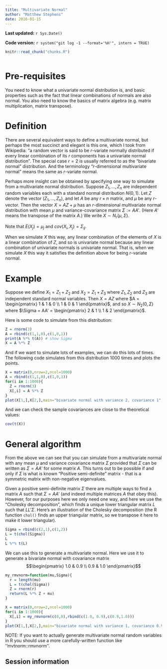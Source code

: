 ```yaml
---
title: "Multivariate Normal"
author: "Matthew Stephens"
date: 2016-01-15
---
```


**Last updated:** `r Sys.Date()`

**Code version:** `r system("git log -1 --format='%H'", intern = TRUE)`

```r
knitr::read_chunk("chunks.R")
```

```r
```

# Pre-requisites

You need to know what a univariate normal distribution is, and basic properties such as the fact that linear combinations of normals are also normal. You also need to 
know the basics of matrix algebra (e.g. matrix multiplication, matrix transpose).

# Definition

There are several equivalent ways to define a multivariate normal, but perhaps the most succinct and elegant is this one, which I took from Wikipedia: "a random vector is said to be $r$-variate normally distributed if every linear combination of its $r$ components has a univariate normal distribution". The special case $r=2$ is usually referred to as the "bivariate normal" distribution. And the terminology "$r$-dimensional multivariate normal" means the same as $r$-variate normal.


Perhaps more insight can be obtained by specifying one way to simulate from
a multivariate normal distribution. Suppose $Z_1,\dots,Z_n$ are independent random variables each with a standard normal distribution $N(0,1)$. Let $Z$ denote the vector $(Z_1,\dots,Z_n)$, and let $A$ be any $r \times n$ matrix, and $\mu$ be any $r$-vector. Then the vector $X = AZ+\mu$ has an $r$-dimensional multivariate normal distribution with mean $\mu$ and variance-covariance matrix $\Sigma:=AA'$. (Here $A'$ means the transpose of the matrix $A$.) We write $X \sim N_r(\mu,\Sigma)$.

Note that $E(X_j)=\mu_j$ and $cov(X_i,X_j)= \Sigma_{ij}$.

When we simulate $X$ this way, any linear combination of the elements of $X$ is a linear combination of $Z$, and so is univariate normal because any linear combination of univariate normals is univariate normal. That is, when we simulate $X$ this way it satisfies the definition above for being $r$-variate normal.



# Example

Suppose we define $X_1 = Z_1 + Z_2$ and $X_2 = Z_1 + Z_3$ where $Z_1,Z_2$ and $Z_3$ are independent standard normal variables. Then 
$X = AZ$ where $A = \begin{pmatrix} 1 & 1 & 0 \\ 1 & 0 & 1 \end{pmatrix}$,
and so
$X \sim N_2 (0,\Sigma)$
where $\Sigma = AA' = \begin{pmatrix} 2 &  1 \\ 1 & 2 \end{pmatrix}$.

Here is some code to simulate from this distribution:
```r
Z = rnorm(3)
A = rbind(c(1,1,0),c(1,0,1))
print(A %*% t(A)) # show Sigma
X = A %*% Z
```

And if we want to simulate lots of examples, we can do this lots of times.
The following code simulates from this distribution 1000 times and plots the points.
```r
X = matrix(0,nrow=2,ncol=1000)
A = rbind(c(1,1,0),c(1,0,1))
for(i in 1:1000){
  Z = rnorm(3)
  X[,i] = A %*% Z
}
plot(X[1,],X[2,],main="bivariate normal with variance 2, covariance 1",asp=1,xlim=c(-5,5),ylim=c(-5,5))
```

And we can check the sample covariances are close to the theoretical values:
```r
cov(t(X))
```


# General algorithm 

From the above we can see that you can simulate from
a multivariate normal with any mean $\mu$ and variance covariance matrix $\Sigma$ 
provided that $\Sigma$ can be written as $\Sigma = AA'$ for some matrix $A$.
This turns out to be possible if and only if $\Sigma$ is what
is known "Positive semi-definite" matrix - that is a symmetric matrix
with non-negative eigenvalues.

Given a positive semi-definite matrix $\Sigma$ there are multiple ways to find a matrix $A$ such that $\Sigma=AA'$ (and indeed multiple matrices $A$ that obey this). However, for our purposes here we only need one way, and here we use the "Cholesky decomposition", which finds a unique lower triangular matrix $L$ such that $LL' \Sigma$. Here's an illustration of the Cholesky decomposition (the R function `chol()` finds an upper triangular matrix, so we transpose it here to make it lower triangular).

```r
Sigma = rbind(c(2,1),c(1,2))
L = t(chol(Sigma))
L
L %*% t(L)
```

We can use this to generate a multivariate normal. Here we
use it to generate a bivariate normal with covariance matrix 
$$\begin{pmatrix}
1.0 & 0.9 \\ 0.9 & 1.0 \end{pmatrix}$$
```r
my_rmvnorm=function(mu,Sigma){
  r = length(mu)
  L = t(chol(Sigma)) 
  Z = rnorm(r)
  return(L %*% Z + mu)
}

X = matrix(0,nrow=2,ncol=1000)
for(i in 1:1000){
  X[,i] = my_rmvnorm(c(0,0),rbind(c(1.0, 0.9),c(0.9,1.0)))
}
plot(X[1,],X[2,],main="bivariate normal with variance 1, covariance 0.9",asp=1)
```

NOTE: If you want to actually generate multivariate normal random variables in R you should use a more carefully-written function like ''mvtnorm::rmvnorm''.

## Session information

```r
```
